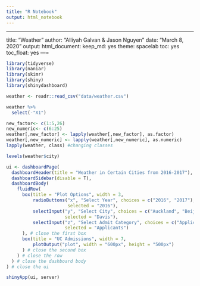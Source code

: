 ```yaml
---
title: "R Notebook"
output: html_notebook
---
```

---
title: "Weather"
author: "Alliyah Galvan & Jason Nguyen"
date: "March 8, 2020"
output:
  html_document: 
    keep_md: yes
    theme: spacelab
    toc: yes
    toc_float: yes
---=

```r
library(tidyverse)
library(naniar)
library(skimr)
library(shiny)
library(shinydashboard)
```

```r
weather <- readr::read_csv("data/weather.csv")
```

```r
weather %>% 
  select(-"X1")
```

```r
new_factor<- c(1:5,26)
new_numeric<- c(6:25)
weather[,new_factor] <- lapply(weather[,new_factor], as.factor)
weather[,new_numeric] <- lapply(weather[,new_numeric], as.numeric)
lapply(weather, class) #changing classes
```
```r
levels(weather$city)
```



```r
ui <- dashboardPage(
  dashboardHeader(title = "Weather in Certain Cities from 2016-2017"),
  dashboardSidebar(disable = T),
  dashboardBody(
    fluidRow(
      box(title = "Plot Options", width = 3,
          radioButtons("x", "Select Year", choices = c("2016", "2017"), 
                       selected = "2016"),
          selectInput("y", "Select City", choices = c("Auckland", "Beijing", "Chicago"   "Mumbai", "San Diego"),
                      selected = "Davis"),
          selectInput("z", "Select Admit Category", choices = c("Applicants", "Admits", "Enrollees"),
                      selected = "Applicants")
      ), # close the first box
      box(title = "UC Admissions", width = 7,
          plotOutput("plot", width = "600px", height = "500px")
      ) # close the second box
    ) # close the row
  ) # close the dashboard body
) # close the ui

shinyApp(ui, server)
```

